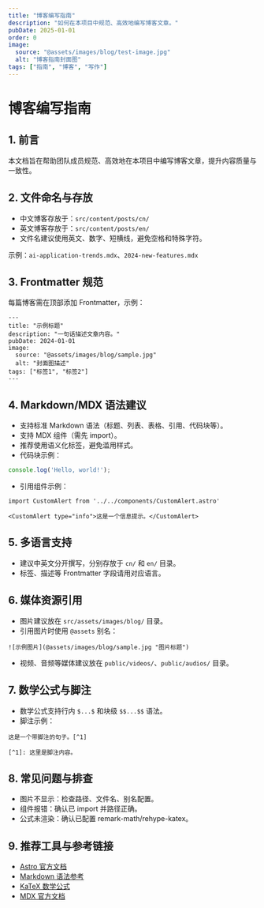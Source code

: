 ```yaml
---
title: "博客编写指南"
description: "如何在本项目中规范、高效地编写博客文章。"
pubDate: 2025-01-01
order: 0
image:
  source: "@assets/images/blog/test-image.jpg"
  alt: "博客指南封面图"
tags: ["指南", "博客", "写作"]
---
```


# 博客编写指南

## 1. 前言

本文档旨在帮助团队成员规范、高效地在本项目中编写博客文章，提升内容质量与一致性。

## 2. 文件命名与存放

- 中文博客存放于：`src/content/posts/cn/`
- 英文博客存放于：`src/content/posts/en/`
- 文件名建议使用英文、数字、短横线，避免空格和特殊字符。
  
示例：`ai-application-trends.mdx`、`2024-new-features.mdx`

## 3. Frontmatter 规范

每篇博客需在顶部添加 Frontmatter，示例：

```mdx
---
title: "示例标题"
description: "一句话描述文章内容。"
pubDate: 2024-01-01
image:
  source: "@assets/images/blog/sample.jpg"
  alt: "封面图描述"
tags: ["标签1", "标签2"]
---
```

## 4. Markdown/MDX 语法建议

- 支持标准 Markdown 语法（标题、列表、表格、引用、代码块等）。
- 支持 MDX 组件（需先 import）。
- 推荐使用语义化标签，避免滥用样式。
- 代码块示例：

```js
console.log('Hello, world!');
```

- 引用组件示例：

```mdx
import CustomAlert from '../../components/CustomAlert.astro'

<CustomAlert type="info">这是一个信息提示。</CustomAlert>
```

## 5. 多语言支持

- 建议中英文分开撰写，分别存放于 `cn/` 和 `en/` 目录。
- 标签、描述等 Frontmatter 字段请用对应语言。

## 6. 媒体资源引用

- 图片建议放在 `src/assets/images/blog/` 目录。
- 引用图片时使用 `@assets` 别名：

```mdx
![示例图片](@assets/images/blog/sample.jpg "图片标题")
```

- 视频、音频等媒体建议放在 `public/videos/`、`public/audios/` 目录。

## 7. 数学公式与脚注

- 数学公式支持行内 `$...$` 和块级 `$$...$$` 语法。
- 脚注示例：

```mdx
这是一个带脚注的句子。[^1]

[^1]: 这里是脚注内容。
```

## 8. 常见问题与排查

- 图片不显示：检查路径、文件名、别名配置。
- 组件报错：确认已 import 并路径正确。
- 公式未渲染：确认已配置 remark-math/rehype-katex。

## 9. 推荐工具与参考链接

- [Astro 官方文档](https://docs.astro.build/zh/)
- [Markdown 语法参考](https://markdown.com.cn/)
- [KaTeX 数学公式](https://katex.org/docs/supported.html)
- [MDX 官方文档](https://mdxjs.com/) 